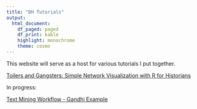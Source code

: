 ```yaml
---
title: "DH Tutorials"
output: 
  html_document:
    df_paged: paged
    df_print: kable
    highlight: monochrome
    theme: cosmo
---
```


This website will serve as a host for various tutorials I put together. 

[Toilers and Gangsters: Simple Network Visualization with R for Historians](https://kmlawson.github.io/dh-tutorials/network.html)

In progress:

[Text Mining Workflow - Gandhi Example](https://kmlawson.github.io/dh-tutorials/text.html)